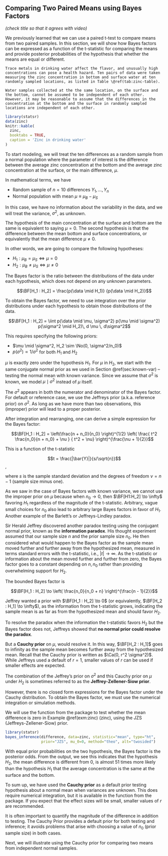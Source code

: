 ## Comparing Two Paired Means using Bayes Factors
_(check title so that it agrees with video)_

We previously learned that we can use a paired t-test to compare means from two paired samples. In this section, we will show how Bayes factors can be expressed as a function of the t-statistic for comparing the means and provide posterior probabilities of the hypothesis that whether the means are equal or different.

```example
Trace metals in drinking water affect the flavor, and unusually high concentrations can pose a health hazard. Ten pairs of data were taken measuring the zinc concentration in bottom and surface water at ten randomly sampled locations, as listed in Table \@ref(tab:zinc-table).

Water samples collected at the the same location, on the surface and the bottom, cannot be assumed to be independent of each other. However, it may be reasonable to assume that the differences in the concentration at the bottom and the surface in randomly sampled locations are independent of each other.
```

```r
library(statsr)
data(zinc)
knitr::kable(
  zinc,
  booktabs = TRUE,
  caption = 'Zinc in drinking water'
)
```

To start modeling, we will treat the ten differences as a random sample from a normal population where the parameter of interest is the difference between the average zinc concentration at the bottom and the average zinc concentration at the surface, or the main difference, $\mu$.

In mathematical terms, we have

* Random sample of $n= 10$ differences $Y_1, \ldots, Y_n$
* Normal population with mean $\mu \equiv  \mu_B - \mu_S$

In this case, we have no information about the variability in the data, and we will treat the variance, $\sigma^2$, as unknown.

The hypothesis of the main concentration at the surface and bottom are the same is equivalent to saying $\mu = 0$. The second hypothesis is that the difference between the mean bottom and surface concentrations, or equivalently that the mean difference $\mu \neq 0$.

In other words, we are going to compare the following hypotheses:

* $H_1: \mu_B = \mu_S  \Leftrightarrow \mu = 0$
* $H_2: \mu_B \neq \mu_S \Leftrightarrow \mu  \neq 0$

The Bayes factor is the ratio between the distributions  of the data
under each hypothesis, which does not depend on any unknown parameters.

$$\BF[H_1 : H_2] = \frac{p(\data \mid H_1)} {p(\data \mid H_2)}$$

To obtain the Bayes factor, we need to use integration over the prior distributions under each hypothesis to obtain those distributions of the data.

$$\BF[H_1 : H_2] = \iint p(\data \mid \mu, \sigma^2) p(\mu \mid \sigma^2) p(\sigma^2 \mid H_2)\, d \mu \, d\sigma^2$$

This requires specifying the following priors:

* $\mu \mid \sigma^2, H_2 \sim \No(0, \sigma^2/n_0)$
* $p(\sigma^2) \propto 1/\sigma^2$ for both $H_1$ and $H_2$

$\mu$ is exactly zero under the hypothesis $H_1$. For $\mu$ in $H_2$, we start with the same conjugate normal prior as we used in Section \@ref(sec:known-var) -- testing the normal mean with known variance. Since we assume that $\sigma^2$ is known, we model $\mu \mid \sigma^2$ instead of $\mu$ itself.

The $\sigma^2$ appears in both the numerator and denominator of the Bayes factor. For default or reference case, we use the Jeffreys prior (a.k.a. reference prior) on $\sigma^2$. As long as we have more than two observations, this (improper) prior will lead to a proper posterior.

After integration and rearranging, one can derive a simple expression for the Bayes factor:

$$\BF[H_1 : H_2] = \left(\frac{n + n_0}{n_0} \right)^{1/2} \left(
  \frac{ t^2  \frac{n_0}{n + n_0} + \nu }
  { t^2  + \nu} \right)^{\frac{\nu + 1}{2}}$$

This is a function of the t-statistic

$$t = \frac{|\bar{Y}|}{s/\sqrt{n}}$$,

where $s$ is the sample standard deviation and the degrees of freedom $\nu = n-1$ (sample size minus one).

As we saw in the case of Bayes factors with known variance, we cannot use the improper prior on $\mu$ because when $n_0 \to 0$, then $\BF[H1:H_2] \to \infty$ favoring $H_1$ regardless of the magnitude of the t-statistic. Arbitrary, vague small choices for $n_0$ also lead to arbitrary large Bayes factors in favor of $H_1$. Another example of the Barlett's or Jeffreys-Lindley paradox.

Sir Herald Jeffrey discovered another paradox testing using the conjugant normal prior, known as the **information paradox**. His thought experiment assumed that our sample size $n$ and the prior sample size $n_0$. He then considered what would happen to the Bayes factor as the sample mean moved further and further away from the hypothesized mean, measured in terms standard errors with the t-statistic, i.e., $|t| \to \infty$. As the t-statistic or information about the mean moved further and further from zero, the Bayes factor goes to a constant depending on $n, n_0$ rather than providing overwhelming support for $H_2$.

The bounded Bayes factor is

$$\BF[H_1 : H_2] \to \left( \frac{n_0}{n_0 + n}  \right)^{\frac{n - 1}{2}}$$

Jeffrey wanted a prior with $\BF[H_1 : H_2] \to 0$ (or equivalently, $\BF[H_2 : H_1] \to \infty$), as the information from the t-statistic grows, indicating the sample mean is as far as from the hypothesized mean and should favor $H_2$.

To resolve the paradox when the information the t-statistic favors $H_2$ but the Bayes factor does not, Jeffreys showed that **no normal prior could resolve the paradox**.

But a **Cauchy prior** on $\mu$, would resolve it. In this way, $\BF[H_2 : H_1]$ goes to infinity as the sample mean becomes further away from the hypothesized mean. Recall that the Cauchy prior is written as $\Ca(0, r^2 \sigma^2)$. While Jeffreys used a default of $r = 1$, smaller values of $r$ can be used if smaller effects are expected.

The combination of the Jeffrey's prior on $\sigma^2$ and this Cauchy prior on $\mu$ under $H_2$ is sometimes referred to as the **Jeffrey-Zellener-Siow prior**.

However, there is no closed form expressions for the Bayes factor under the Cauchy distribution. To obtain the Bayes factor, we must use the
numerical integration or simulation methods.

We will use the \texttt{bayes$\_$inference} function from the \texttt{statsr} package to test whether the mean difference is zero in Example \@ref(exm:zinc) (zinc), using the JZS (Jeffreys-Zellener-Siow) prior.

```r
library(statsr)
bayes_inference(difference, data=zinc, statistic="mean", type="ht",
                prior="JZS", mu_0=0, method="theo", alt="twosided")
```

With equal prior probabilities on the two hypothesis, the Bayes factor is the posterior odds. From the output, we see this indicates that the hypothesis $H_2$, the mean difference is different from 0, is almost 51 times more likely than the hypothesis $H_1$ that the average concentration is the same at the surface and the bottom.

To sum up, we have used the **Cauchy prior** as a default prior testing hypothesis about a normal mean when variances are unknown. This does require numerical integration, but it is available in the \texttt{bayes$\_$inference} function from the \texttt{statsr} package. If you expect that the effect sizes will be small, smaller values of $r$ are recommended.

It is often important to quantify the magnitude of the difference in addition to testing. The Cauchy Prior provides a default prior for both testing and inference; it avoids problems that arise with choosing a value of $n_0$ (prior sample size) in both cases.

Next, we will illustrate using the Cauchy prior for comparing two means from independent normal samples.
